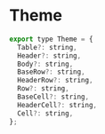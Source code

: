 
<Meta title="Types/Theme" />

# Theme

```javascript
export type Theme = {
  Table?: string,
  Header?: string,
  Body?: string,
  BaseRow?: string,
  HeaderRow?: string,
  Row?: string,
  BaseCell?: string,
  HeaderCell?: string,
  Cell?: string,
};
```